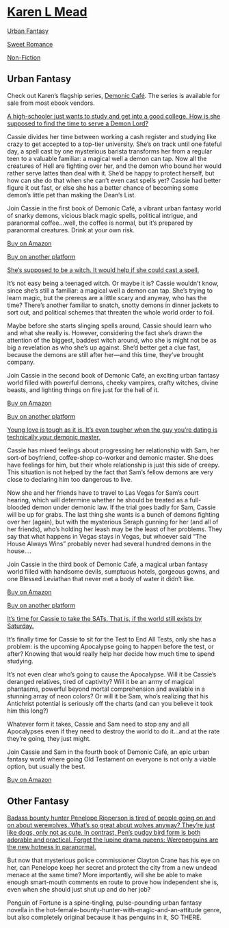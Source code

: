 # [Karen L Mead](/)

[Urban Fantasy](/urban-fantasy)

[Sweet Romance](/sweet-romance)

[Non-Fiction](/non-fiction)

## Urban Fantasy

Check out Karen’s flagship series, [Demonic Café](https://www.amazon.com/gp/product/B079C8181P/?ie=UTF8&qid=1569632137&ref_=sr_1_7&refinements=p_27%3AKaren%20L.%20Mead&s=digital-text&sr=1-7&text=Karen%20L.%20Mead). The series is available for sale from most ebook vendors.

[A high-schooler just wants to study and get into a good college. How is she supposed to find the time to serve a Demon Lord?](https://www.amazon.com/Problem-Black-Magic-Familiar-Book-ebook/dp/B008EDUPNW/ref=sr_1_1?qid=1569631494&refinements=p_27%3AKaren+L.+Mead&s=digital-text&sr=1-1&text=Karen+L.+Mead)

Cassie divides her time between working a cash register and studying like crazy to get accepted to a top-tier university. She’s on track until one fateful day, a spell cast by one mysterious barista transforms her from a regular teen to a valuable familiar: a magical well a demon can tap. Now all the creatures of Hell are fighting over her, and the demon who bound her would rather serve lattes than deal with it. She’d be happy to protect herself, but how can she do that when she can’t even cast spells yet? Cassie had better figure it out fast, or else she has a better chance of becoming some demon’s little pet than making the Dean’s List.

Join Cassie in the first book of Demonic Café, a vibrant urban fantasy world of snarky demons, vicious black magic spells, political intrigue, and paranormal coffee…well, the coffee is normal, but it’s prepared by paranormal creatures. Drink at your own risk.

[Buy on Amazon](https://www.amazon.com/Problem-Black-Magic-Familiar-Book-ebook/dp/B008EDUPNW/ref=sr_1_1?dchild=1&keywords=The+Problem+with+Black+magic&qid=1598107644&sr=8-1)

[Buy on another platform](https://books2read.com/u/b5ZDY6)

[She’s supposed to be a witch. It would help if she could cast a spell.](https://www.amazon.com/Succession-Witches-Familiar-Book-2-ebook/dp/B00DEJA0EK/ref=sr_1_3?qid=1569631694&refinements=p_27%3AKaren+L.+Mead&s=digital-text&sr=1-3&text=Karen+L.+Mead)

It’s not easy being a teenaged witch. Or maybe it is? Cassie wouldn’t know, since she’s still a familiar: a magical well a demon can tap. She’s trying to learn magic, but the prereqs are a little scary and anyway, who has the time? There’s another familiar to snatch, snotty demons in dinner jackets to sort out, and political schemes that threaten the whole world order to foil.

Maybe before she starts slinging spells around, Cassie should learn who and what she really is. However, considering the fact she’s drawn the attention of the biggest, baddest witch around, who she is might not be as big a revelation as who she’s up against. She’d better get a clue fast, because the demons are still after her—and this time, they’ve brought company.

Join Cassie in the second book of Demonic Café, an exciting urban fantasy world filled with powerful demons, cheeky vampires, crafty witches, divine beasts, and lighting things on fire just for the hell of it.

[Buy on Amazon](https://www.amazon.com/gp/product/B00DEJA0EK?notRedirectToSDP=1&ref_=dbs_mng_calw_1&storeType=ebooks)

[Buy on another platform](https://books2read.com/u/mdlEYR)

[Young love is tough as it is. It’s even tougher when the guy you’re dating is technically your demonic master.](https://www.amazon.com/gp/product/B00M5CNQNY?notRedirectToSDP=1&ref_=dbs_mng_calw_2&storeType=ebooks)

Cassie has mixed feelings about progressing her relationship with Sam, her sort-of boyfriend, coffee-shop co-worker and demonic master. She does have feelings for him, but their whole relationship is just this side of creepy. This situation is not helped by the fact that Sam’s fellow demons are very close to declaring him too dangerous to live.

Now she and her friends have to travel to Las Vegas for Sam’s court hearing, which will determine whether he should be treated as a full-blooded demon under demonic law. If the trial goes badly for Sam, Cassie will be up for grabs. The last thing she wants is a bunch of demons fighting over her (again), but with the mysterious Seraph gunning for her (and all of her friends), who’s holding her leash may be the least of her problems. They say that what happens in Vegas stays in Vegas, but whoever said “The House Always Wins” probably never had several hundred demons in the house….

Join Cassie in the third book of Demonic Café, a magical urban fantasy world filled with handsome devils, sumptuous hotels, gorgeous gowns, and one Blessed Leviathan that never met a body of water it didn’t like.

[Buy on Amazon](https://www.amazon.com/gp/product/B00M5CNQNY?notRedirectToSDP=1&ref_=dbs_mng_calw_2&storeType=ebooks)

[Buy on another platform](https://books2read.com/u/47XwvA)

[It’s time for Cassie to take the SATs. That is, if the world still exists by Saturday.](https://www.amazon.com/gp/product/B07XG7YL2R?notRedirectToSDP=1&ref_=dbs_mng_calw_3&storeType=ebooks)

It’s finally time for Cassie to sit for the Test to End All Tests, only she has a problem: is the upcoming Apocalypse going to happen before the test, or after? Knowing that would really help her decide how much time to spend studying.

It’s not even clear who’s going to cause the Apocalypse. Will it be Cassie’s deranged relatives, tired of captivity? Will it be an army of magical phantasms, powerful beyond mortal comprehension and available in a stunning array of neon colors? Or will it be Sam, who’s realizing that his Antichrist potential is seriously off the charts (and can you believe it took him this long?)

Whatever form it takes, Cassie and Sam need to stop any and all Apocalypses even if they need to destroy the world to do it…and at the rate they’re going, they just might.

Join Cassie and Sam in the fourth book of Demonic Café, an epic urban fantasy world where going Old Testament on everyone is not only a viable option, but usually the best.

[Buy on Amazon](https://www.amazon.com/gp/product/B07XG7YL2R?notRedirectToSDP=1&ref_=dbs_mng_calw_3&storeType=ebooks)

## Other Fantasy

[Badass bounty hunter Penelope Ripperson is tired of people going on and on about werewolves. What’s so great about wolves anyway? They’re just like dogs, only not as cute. In contrast, Pen’s pudgy bird form is both adorable and practical. Forget the lupine drama queens: Werepenguins are the new hotness in paranormal.](https://www.amazon.com/Penguin-Fortune-Karen-Mead-ebook/dp/B00TVO5DQW/ref=sr_1_6?qid=1569631858&refinements=p_27%3AKaren+L.+Mead&s=digital-text&sr=1-6&text=Karen+L.+Mead)

But now that mysterious police commissioner Clayton Crane has his eye on her, can Penelope keep her secret and protect the city from a new undead menace at the same time? More importantly, will she be able to make enough smart-mouth comments en route to prove how independent she is, even when she should just shut up and do her job?

Penguin of Fortune is a spine-tingling, pulse-pounding urban fantasy novella in the hot-female-bounty-hunter-with-magic-and-an-attitude genre, but also completely original because it has penguins in it, SO THERE.
